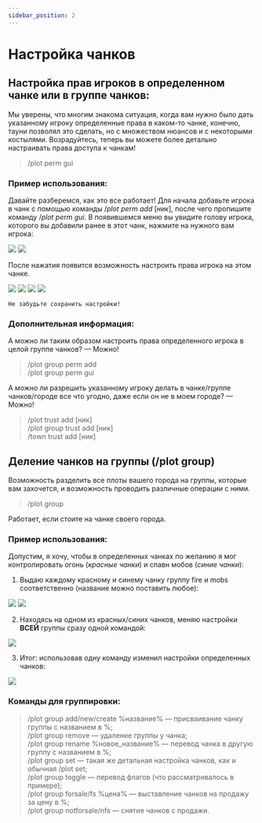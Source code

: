 ```yaml
---
sidebar_position: 2
---
```


# Настройка чанков

## **Настройка прав игроков в определенном чанке или в группе чанков:**

Мы уверены, что многим знакома ситуация, когда вам нужно было дать указанному игроку определенные права в каком-то чанке, конечно, тауни позволял это сделать, но с множеством нюансов и с некоторыми костылями. Возрадуйтесь, теперь вы можете более детально настраивать права доступа к чанкам!

> /plot perm gui

### **Пример использования:**

Давайте разберемся, как это все работает! Для начала добавьте игрока в чанк с помощью команды /*plot perm add* [*ник*], после чего пропишите команду /*plot perm gui*. В появившемся меню вы увидите голову игрока, которого вы добавили ранее в этот чанк, нажмите на нужного вам игрока:

<Carousel>
    <img src="https://sun9-49.userapi.com/impg/_MPg4_BrCn7_sSWttjY7BRwV40cZ5KTxcBRoHA/dll9hw0sN0U.jpg?size=1919x1008&quality=96&sign=a4734ed647932459fa68048cfe41a425&type=album"/>
    <img src="https://sun9-2.userapi.com/impg/s3W_4789mvGPl4NbIIqLNJ5f379_xcNu4Iumng/pTctkIHCGKk.jpg?size=1918x1006&quality=96&sign=7e6cf0f6bde4ebf0aef8871643090c06&type=album"/>
</Carousel>

После нажатия появится возможность настроить права игрока на этом чанке.

<Carousel>
    <img src="https://sun9-10.userapi.com/impg/4q2R2IFwTmtUCyQISHpXHApU5GyEYXn8A_ACRQ/MJ7644tzTtY.jpg?size=1568x575&quality=96&sign=519c45153d1a11498232fbfd5e3b9e9c&type=album"/>
    <img src="https://sun9-41.userapi.com/impg/OO1cZM3BIzi-Go02Rs_VuMZgIsLUedKo5bUdtA/g2TivnvU704.jpg?size=1573x575&quality=96&sign=bcd8515478c7d8da6845b8e1db4d0e70&type=album"/>
    <img src="https://sun9-74.userapi.com/impg/a7sGdgmKByjzpZtgSH5Y5YZzBwzOSGeu8rwa6g/Ryq2qFgLLyA.jpg?size=1571x575&quality=96&sign=5dddf1a18a51595717102bead703f5cf&type=album"/>
    <img src="https://sun9-42.userapi.com/impg/8mou4S56zXiQC822TBMM_16gt-4_q6gcyBQwNw/WrSR0-wTXN4.jpg?size=1568x577&quality=96&sign=e10cce5b9e7558e01f97ba62d90838b2&type=album"/>
</Carousel>


    Не забудьте сохранить настройки!

### **Дополнительная информация:**

А можно ли таким образом настроить права определенного игрока в целой группе чанков?
— Можно!

> /plot group perm add  
/plot group perm gui

А можно ли разрешить указанному игроку делать в чанке/группе чанков/городе все что угодно, даже если он не в моем городе?
— Можно!

> /plot trust add [ник]  
/plot group trust add [ник]  
/town trust add [ник]

## **Деление чанков на группы (/plot group)**

Возможность разделить все плоты вашего города на группы, которые вам захочется, и возможность проводить различные операции с ними.

> /plot group

Работает, если стоите на чанке своего города.

### **Пример использования:**

Допустим, я хочу, чтобы в определенных чанках по желанию я мог контролировать огонь (*красные чанки*) и спавн мобов (*синие чанки*):

1. Выдаю каждому красному и синему чанку группу fire и mobs соответственно (название можно поставить любое):

<Carousel>
    <img src="https://sun9-60.userapi.com/impg/TXQLJIaBZR1Olx6Ma5ZfxOW5wJMOdF5LiZw6BQ/gGgU9PQQQyY.jpg?size=807x428&quality=96&sign=511667011a83b9da4b707b1e08f16934&type=album"/>
    <img src="https://sun9-16.userapi.com/impg/7rGkGbxzj-KMDM6QeVnIHmw_k1-haOMjCBw7hA/_t8Mlh-BXXQ.jpg?size=1920x1018&quality=96&sign=0450dff2f40015e4ac62890998e4a50e&type=album"/>
</Carousel>

2. Находясь на одном из красных/синих чанков, меняю настройки **ВСЕЙ** группы сразу одной командой:

![  ](https://sun9-33.userapi.com/impg/2g26J6kAOV--dAb4USMrzUIoQD_8j63GvtROYw/mPfAw0t-UgY.jpg?size=807x418&quality=96&sign=63800c3218bff66f22ee5161aeccebff&type=album)

3. Итог: использовав одну команду изменил настройки определенных чанков:

![  ](https://sun9-10.userapi.com/impg/N4XGCvGEcGzOzHnTTtFQA2qpIW09NS-Gh7WO2A/IvlbBfzYdnE.jpg?size=807x428&quality=96&sign=1253ba8aef0db8e17ac820a819c64b11&type=album)

### **Команды для группировки:**

> /plot group add/new/create %название% — присваивание чанку группы с названием в %;  
/plot group remove — удаление группы у чанка;  
/plot group rename %новое_название% — перевод чанка в другую группу с названием в %;  
/plot group set — такая же детальная настройка чанков, как и обычная /plot set;  
/plot group toggle — перевод флагов (что рассматривалось в примере);  
/plot group forsale/fs %цена% — выставление чанков на продажу за цену в %;  
/plot group notforsale/nfs — снятие чанков с продажи.

